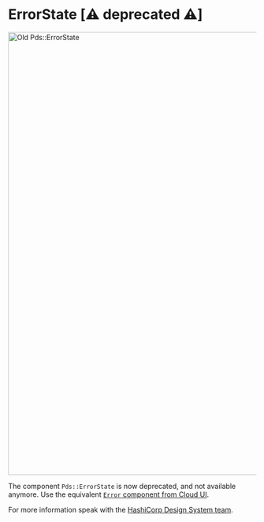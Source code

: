 
<Meta title="Deprecated / ErrorState (Deprecated)" />

# ErrorState [⚠️ deprecated ⚠️]

<img alt="Old Pds::ErrorState" src={ImageFile} width="900" />

The component `Pds::ErrorState` is now deprecated, and not available anymore. Use the equivalent [`Error` component from Cloud UI](https://unofficial-design-system-search.vercel.app/?path=/story/cloud-ui-storybook_error--error).

For more information speak with the [HashiCorp Design System team](https://hashicorp.slack.com/archives/C7KTUHNUS).